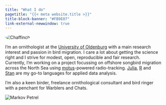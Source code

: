 ```yaml
---
title: "What I do"
pagetitle: "{{< meta website.title >}}"
title-block-banner: "#FB9E07"
link-external-newwindow: true
---
```


::: {.grid}
::: {.g-col-12 .g-col-sm-4}

<img class="img-fluid" src="/files/GR.png" title="Chaffinch" style="border-radius: 50%;"/>

:::
::: {.g-col-12 .g-col-sm-8}

I'm an ornithologist at the [University of Oldenburg](https://uol.de/en/migration-ecology) with a main research interest and passion in bird migration. I care a lot about getting the science right and I strive for modest, open, reproducible and fair research. Currently, I'm working on a project focussing on offshore songbird migration across the North Sea using [motus](https://motus.org)-powered radio-tracking. [Julia](https://julialang.org/), [R](https://www.r-project.org/) and [Stan](https://mc-stan.org/) are my go-to languages for applied data analysis. 

I'm also a keen birder, freelance ornithological consultant and bird ringer with a penchant for Warblers and Chats.

:::
:::

![](/files/Logo.svg "Markov Petrel")